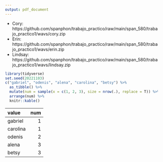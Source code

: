 ```yaml
---
output: pdf_document
---
```


- Cory: https://github.com/spanphon/trabajo_practico/raw/main/span_580/trabajo_practico1/wavs/cory.zip 
- Erin: https://github.com/spanphon/trabajo_practico/raw/main/span_580/trabajo_practico1/wavs/erin.zip
- Lindsay: https://github.com/spanphon/trabajo_practico/raw/main/span_580/trabajo_practico1/wavs/lindsay.zip  


```r
library(tidyverse)
set.seed(20221103)
c("gabriel", "odenis", "alena", "carolina", "betsy") %>% 
  as_tibble() %>% 
  mutate(num = sample(x = c(1, 2, 3), size = nrow(.), replace = T)) %>% 
  arrange(num) %>% 
  knitr::kable()
```

|value    | num|
|:--------|---:|
|gabriel  |   1|
|carolina |   1|
|odenis   |   2|
|alena    |   3|
|betsy    |   3|
